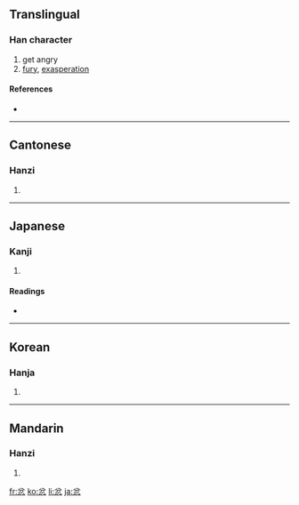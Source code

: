 ==Translingual==

===Han character===
{{Han char|rn=61|rad=心|as=04|sn=8|four=8033<sub>2</sub>|canj=金尸竹心 (CSHP)}}

# get angry
# [[fury]], [[exasperation]]

====References====
* {{Han ref|kx=0379.020|dkj=10408|dj=0707.080|hdz=42274.060|uh=5FFF|ud=24575|bh=A9C1|bd=43457}}

----

==Cantonese==

===Hanzi===
{{yue-hanzi|jyut=|y=fan5}}

# {{defn|Cantonese}}

----

==Japanese==

===Kanji===
{{ja-kanji|grade=|rs=心04}}

# {{defn|Japanese}}

====Readings====
* {{ja-readings|on=[[ふん]] (fun)|kun=[[いかる]] (ikaru)}}

----

==Korean==

===Hanja===
{{ko-hanja|hangeul=분|eumhun=|rv=bun|mr=pun|y=pun}}

# {{defn|Korean}}

----

==Mandarin==

===Hanzi===
{{cmn-hanzi|pin=[[fèn]] ([[fen4]])|wg=fen<sup>4</sup>}}

# {{defn|Mandarin}}

[[fr:忿]]
[[ko:忿]]
[[li:忿]]
[[ja:忿]]